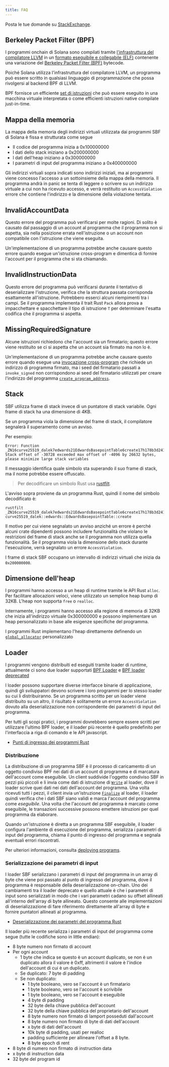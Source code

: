 ```yaml
---
title: FAQ
---
```


Posta le tue domande su
[StackExchange](https://solana.stackexchange.com/questions/ask).

## Berkeley Packet Filter (BPF)

I programmi onchain di Solana sono compilati tramite
[l'infrastruttura del compilatore LLVM](https://llvm.org/) in un
[formato eseguibile e collegabile (ELF)](https://en.wikipedia.org/wiki/Executable_and_Linkable_Format)
contenente una variazione del
[Berkeley Packet Filter (BPF)](https://en.wikipedia.org/wiki/Berkeley_Packet_Filter)
bytecode.

Poiché Solana utilizza l'infrastruttura del compilatore LLVM, un programma può
essere scritto in qualsiasi linguaggio di programmazione che possa rivolgersi al
backend BPF di LLVM.

BPF fornisce un efficiente
[set di istruzioni](https://github.com/iovisor/bpf-docs/blob/master/eBPF.md) che
può essere eseguito in una macchina virtuale interpretata o come efficienti
istruzioni native compilate just-in-time.

## Mappa della memoria

La mappa della memoria degli indirizzi virtuali utilizzata dai programmi SBF di
Solana è fissa e strutturata come segue

- Il codice del programma inizia a 0x100000000
- I dati dello stack iniziano a 0x200000000
- I dati dell'heap iniziano a 0x300000000
- I parametri di input del programma iniziano a 0x400000000

Gli indirizzi virtuali sopra indicati sono indirizzi iniziali, ma ai programmi
viene concesso l'accesso a un sottoinsieme della mappa della memoria. Il
programma andrà in panic se tenta di leggere o scrivere su un indirizzo virtuale
a cui non ha ricevuto accesso, e verrà restituito un `AccessViolation` errore
che contiene l'indirizzo e la dimensione della violazione tentata.

## InvalidAccountData

Questo errore del programma può verificarsi per molte ragioni. Di solito è
causato dal passaggio di un account al programma che il programma non si
aspetta, sia nella posizione errata nell'istruzione o un account non compatibile
con l'istruzione che viene eseguita.

Un'implementazione di un programma potrebbe anche causare questo errore quando
esegue un'istruzione cross-program e dimentica di fornire l'account per il
programma che si sta chiamando.

## InvalidInstructionData

Questo errore del programma può verificarsi durante il tentativo di
deserializzare l'istruzione, verifica che la struttura passata corrisponda
esattamente all'istruzione. Potrebbero esserci alcuni riempimenti tra i campi.
Se il programma implementa il trait Rust `Pack` allora prova a impacchettare e
spacchettare il tipo di istruzione `T` per determinare l'esatta codifica che il
programma si aspetta.

## MissingRequiredSignature

Alcune istruzioni richiedono che l'account sia un firmatario; questo errore
viene restituito se ci si aspetta che un account sia firmato ma non lo è.

Un'implementazione di un programma potrebbe anche causare questo errore quando
esegue una [invocazione cross-program](/docs/core/cpi) che richiede un indirizzo
di programma firmato, ma i seed del firmatario passati a `invoke_signed` non
corrispondono ai seed del firmatario utilizzati per creare l'indirizzo del
programma [`create_program_address`](/docs/core/pda#createprogramaddress).

## Stack

SBF utilizza frame di stack invece di un puntatore di stack variabile. Ogni
frame di stack ha una dimensione di 4KB.

Se un programma viola la dimensione del frame di stack, il compilatore segnalerà
il superamento come un avviso.

Per esempio:

```text
Error: Function _ZN16curve25519_dalek7edwards21EdwardsBasepointTable6create17h178b3d2411f7f082E Stack offset of -30728 exceeded max offset of -4096 by 26632 bytes, please minimize large stack variables
```

Il messaggio identifica quale simbolo sta superando il suo frame di stack, ma il
nome potrebbe essere offuscato.

> Per decodificare un simbolo Rust usa
> [rustfilt](https://github.com/luser/rustfilt).

L'avviso sopra proviene da un programma Rust, quindi il nome del simbolo
decodificato è:

```shell
rustfilt _ZN16curve25519_dalek7edwards21EdwardsBasepointTable6create17h178b3d2411f7f082E
curve25519_dalek::edwards::EdwardsBasepointTable::create
```

Il motivo per cui viene segnalato un avviso anziché un errore è perché alcuni
crate dipendenti possono includere funzionalità che violano le restrizioni del
frame di stack anche se il programma non utilizza quella funzionalità. Se il
programma viola la dimensione dello stack durante l'esecuzione, verrà segnalato
un errore `AccessViolation`.

I frame di stack SBF occupano un intervallo di indirizzi virtuali che inizia da
`0x200000000`.

## Dimensione dell'heap

I programmi hanno accesso a un heap di runtime tramite le API Rust `alloc`. Per
facilitare allocazioni veloci, viene utilizzato un semplice heap bump di 32KB.
L'heap non supporta `free` o `realloc`.

Internamente, i programmi hanno accesso alla regione di memoria di 32KB che
inizia all'indirizzo virtuale 0x300000000 e possono implementare un heap
personalizzato in base alle esigenze specifiche del programma.

I programmi Rust implementano l'heap direttamente definendo un
[`global_allocator`](https://github.com/solana-labs/solana/blob/d9b0fc0e3eec67dfe4a97d9298b15969b2804fab/sdk/program/src/entrypoint.rs#L72)
personalizzato

## Loader

I programmi vengono distribuiti ed eseguiti tramite loader di runtime,
attualmente ci sono due loader supportati
[BPF Loader](https://github.com/solana-labs/solana/blob/7ddf10e602d2ed87a9e3737aa8c32f1db9f909d8/sdk/program/src/bpf_loader.rs#L17)
e
[BPF loader deprecated](https://github.com/solana-labs/solana/blob/7ddf10e602d2ed87a9e3737aa8c32f1db9f909d8/sdk/program/src/bpf_loader_deprecated.rs#L14)

I loader possono supportare diverse interfacce binarie di applicazione, quindi
gli sviluppatori devono scrivere i loro programmi per lo stesso loader su cui li
distribuiranno. Se un programma scritto per un loader viene distribuito su un
altro, il risultato è solitamente un errore `AccessViolation` dovuto alla
deserializzazione non corrispondente dei parametri di input del programma.

Per tutti gli scopi pratici, i programmi dovrebbero sempre essere scritti per
utilizzare l'ultimo BPF loader, e il loader più recente è quello predefinito per
l'interfaccia a riga di comando e le API javascript.

- [Punti di ingresso dei programmi Rust](/docs/programs/lang-rust#program-entrypoint)

### Distribuzione

La distribuzione di un programma SBF è il processo di caricamento di un oggetto
condiviso BPF nei dati di un account di programma e di marcatura dell'account
come eseguibile. Un client suddivide l'oggetto condiviso SBF in pezzi più
piccoli e li invia come dati di istruzione di
[`Write`](https://github.com/solana-labs/solana/blob/bc7133d7526a041d1aaee807b80922baa89b6f90/sdk/program/src/loader_instruction.rs#L13)
al loader, dove il loader scrive quei dati nei dati dell'account del programma.
Una volta ricevuti tutti i pezzi, il client invia un'istruzione
[`Finalize`](https://github.com/solana-labs/solana/blob/bc7133d7526a041d1aaee807b80922baa89b6f90/sdk/program/src/loader_instruction.rs#L30)
al loader, il loader quindi verifica che i dati SBF siano validi e marca
l'account del programma come _eseguibile_. Una volta che l'account del programma
è marcato come eseguibile, le transazioni successive possono emettere istruzioni
per quel programma da elaborare.

Quando un'istruzione è diretta a un programma SBF eseguibile, il loader
configura l'ambiente di esecuzione del programma, serializza i parametri di
input del programma, chiama il punto di ingresso del programma e segnala
eventuali errori riscontrati.

Per ulteriori informazioni, consulta
[deploying programs](/docs/programs/deploying).

### Serializzazione dei parametri di input

I loader SBF serializzano i parametri di input del programma in un array di byte
che viene poi passato al punto di ingresso del programma, dove il programma è
responsabile della deserializzazione on-chain. Uno dei cambiamenti tra il loader
deprecato e quello attuale è che i parametri di input sono serializzati in modo
che i vari parametri cadano su offset allineati all'interno dell'array di byte
allineato. Questo consente alle implementazioni di deserializzazione di fare
riferimento direttamente all'array di byte e fornire puntatori allineati al
programma.

- [Deserializzazione dei parametri del programma Rust](/docs/programs/lang-rust#parameter-deserialization)

Il loader più recente serializza i parametri di input del programma come segue
(tutte le codifiche sono in little endian):

- 8 byte numero non firmato di account
- Per ogni account
  - 1 byte che indica se questo è un account duplicato, se non è un duplicato
    allora il valore è 0xff, altrimenti il valore è l'indice dell'account di cui
    è un duplicato.
  - Se duplicato: 7 byte di padding
  - Se non duplicato:
    - 1 byte booleano, vero se l'account è un firmatario
    - 1 byte booleano, vero se l'account è scrivibile
    - 1 byte booleano, vero se l'account è eseguibile
    - 4 byte di padding
    - 32 byte della chiave pubblica dell'account
    - 32 byte della chiave pubblica del proprietario dell'account
    - 8 byte numero non firmato di lamport posseduti dall'account
    - 8 byte numero non firmato di byte di dati dell'account
    - x byte di dati dell'account
    - 10k byte di padding, usati per realloc
    - padding sufficiente per allineare l'offset a 8 byte.
    - 8 byte epoch di rent
- 8 byte di numero non firmato di instruction data
- x byte di instruction data
- 32 byte del program id
